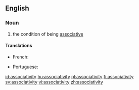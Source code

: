 ==English==

===Noun===
{{wikipedia}}
{{en-noun|associativities}}

# {{algebra}} the condition of being [[associative]]

====Translations====
{{trans-top|condition of being associative}}
* French: {{t+|fr|associativité|f}}
{{trans-mid}}
* Portuguese: {{t|pt|associatividade|f}}
{{trans-bottom}}

[[id:associativity]]
[[hu:associativity]]
[[pl:associativity]]
[[fi:associativity]]
[[sv:associativity]]
[[vi:associativity]]
[[zh:associativity]]